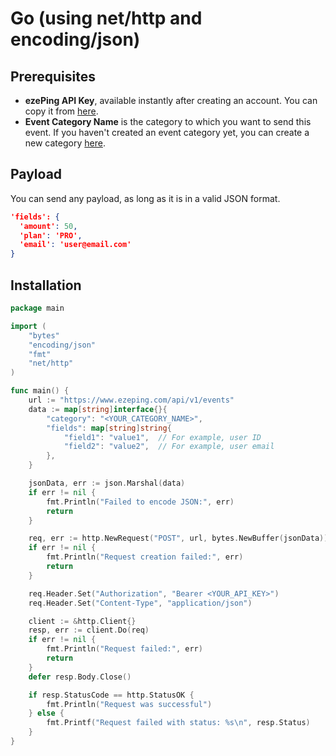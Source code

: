 # Go (using net/http and encoding/json)

## Prerequisites

- **ezePing API Key**, available instantly after creating an account. You can copy it from [here](https://www.ezeping.com/dashboard/api-key).
- **Event Category Name** is the category to which you want to send this event. If you haven't created an event category yet, you can create a new category [here](https://www.ezeping.com/dashboard). 

## Payload

You can send any payload, as long as it is in a valid JSON format.

```json filename="json" copy
'fields': {
  'amount': 50,
  'plan': 'PRO',
  'email': 'user@email.com'
}
```

## Installation

```go filename="go" copy
package main

import (
    "bytes"
    "encoding/json"
    "fmt"
    "net/http"
)

func main() {
    url := "https://www.ezeping.com/api/v1/events"
    data := map[string]interface{}{
        "category": "<YOUR_CATEGORY_NAME>",
        "fields": map[string]string{
            "field1": "value1",  // For example, user ID
            "field2": "value2",  // For example, user email
        },
    }

    jsonData, err := json.Marshal(data)
    if err != nil {
        fmt.Println("Failed to encode JSON:", err)
        return
    }

    req, err := http.NewRequest("POST", url, bytes.NewBuffer(jsonData))
    if err != nil {
        fmt.Println("Request creation failed:", err)
        return
    }

    req.Header.Set("Authorization", "Bearer <YOUR_API_KEY>")
    req.Header.Set("Content-Type", "application/json")

    client := &http.Client{}
    resp, err := client.Do(req)
    if err != nil {
        fmt.Println("Request failed:", err)
        return
    }
    defer resp.Body.Close()

    if resp.StatusCode == http.StatusOK {
        fmt.Println("Request was successful")
    } else {
        fmt.Printf("Request failed with status: %s\n", resp.Status)
    }
}
```